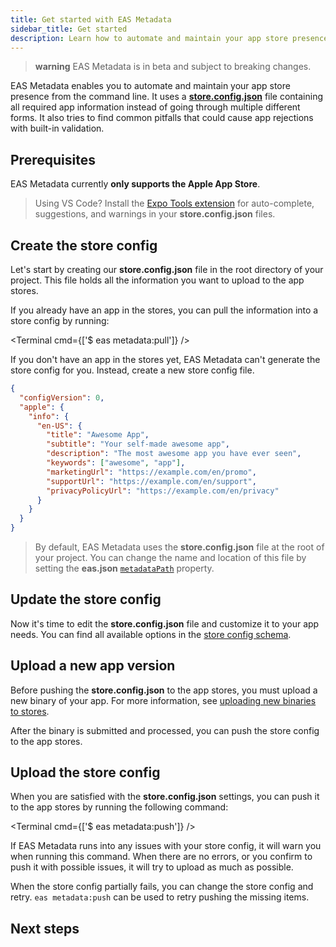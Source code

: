 ```yaml
---
title: Get started with EAS Metadata
sidebar_title: Get started
description: Learn how to automate and maintain your app store presence from the command line with EAS Metadata.
---
```



> **warning** EAS Metadata is in beta and subject to breaking changes.

EAS Metadata enables you to automate and maintain your app store presence from the command line. It uses a [**store.config.json**](./config.mdx#static-store-config) file containing all required app information instead of going through multiple different forms. It also tries to find common pitfalls that could cause app rejections with built-in validation.

## Prerequisites

EAS Metadata currently **only supports the Apple App Store**.

> Using VS Code? Install the [Expo Tools extension](https://github.com/expo/vscode-expo#readme) for auto-complete, suggestions, and warnings in your **store.config.json** files.

## Create the store config

Let's start by creating our **store.config.json** file in the root directory of your project. This file holds all the information you want to upload to the app stores.

If you already have an app in the stores, you can pull the information into a store config by running:

<Terminal cmd={['$ eas metadata:pull']} />

If you don't have an app in the stores yet, EAS Metadata can't generate the store config for you. Instead, create a new store config file.

```json store.config.json
{
  "configVersion": 0,
  "apple": {
    "info": {
      "en-US": {
        "title": "Awesome App",
        "subtitle": "Your self-made awesome app",
        "description": "The most awesome app you have ever seen",
        "keywords": ["awesome", "app"],
        "marketingUrl": "https://example.com/en/promo",
        "supportUrl": "https://example.com/en/support",
        "privacyPolicyUrl": "https://example.com/en/privacy"
      }
    }
  }
}
```

> By default, EAS Metadata uses the **store.config.json** file at the root of your project. You can change the name and location of this file by setting the **eas.json** [`metadataPath`](../../submit/eas-json.mdx#metadatapath) property.

## Update the store config

Now it's time to edit the **store.config.json** file and customize it to your app needs. You can find all available options in the [store config schema](/eas/metadata/schema/).

## Upload a new app version

Before pushing the **store.config.json** to the app stores, you must upload a new binary of your app. For more information, see [uploading new binaries to stores](/submit/introduction/).

After the binary is submitted and processed, you can push the store config to the app stores.

## Upload the store config

When you are satisfied with the **store.config.json** settings, you can push it to the app stores by running the following command:

<Terminal cmd={['$ eas metadata:push']} />

If EAS Metadata runs into any issues with your store config, it will warn you when running this command. When there are no errors, or you confirm to push it with possible issues, it will try to upload as much as possible.

When the store config partially fails, you can change the store config and retry. `eas metadata:push` can be used to retry pushing the missing items.

## Next steps

<BoxLink
  title="Customize the store config"
  href="/eas/metadata/config"
  description="Customize the store config to adapt EAS Metadata to your preferred workflow."
/>

<BoxLink
  title="Store config schema"
  href="/eas/metadata/schema"
  description="Explore all configurable options EAS Metadata has to offer."
/>
